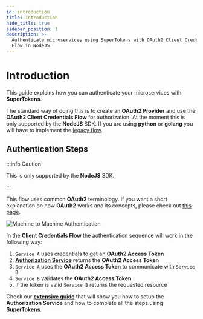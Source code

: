 ```yaml
---
id: introduction
title: Introduction
hide_title: true
sidebar_position: 1
description: >-
  Authenticate microservices using SuperTokens with OAuth2 Client Credentials
  Flow in NodeJS.
---
```


# Introduction

This guide explains how you can authenticate your microservices with **SuperTokens**.

The standard way of doing this is to create an **OAuth2 Provider** and use the **OAuth2 Client Credentials Flow** for authorization.
At the moment this is only supported by the **NodeJS** SDK. 
If you are using **python** or **golang** you will have to implement the [legacy flow](/docs/authentication/m2m/legacy-flow/implementation-guide).

## Authentication Steps 

:::info Caution

This is only supported by the **NodeJS** SDK.

:::

This flow uses common **OAuth2** terminology. If you want a short explanation on how **OAuth2** works and its concepts, please check out [this page](/docs/authentication/unified-login/introduction#oauth2-basics).

<img src="/img/oauth/machine-to-machine.png" alt="Machine to Machine Authentication"/>

In the **Client Credentials Flow** the authentication sequence will work in the following way:

1. `Service A` uses credentials to get an **OAuth2 Access Token**
2. [**Authorization Service**](/docs/authentication/unified-login/introduction#authorization-service) returns the **OAuth2 Access Token**
3. `Service A` uses the **OAuth2 Access Token** to communicate with `Service B`
4. `Service B` validates the **OAuth2 Access Token**
5. If the token is valid `Service B` returns the requested resource

Check our [**extensive guide**](/docs/authentication/m2m/client-credentials) that will show you how to setup the **Authorization Service** and how to complete all the steps using **SuperTokens**.
